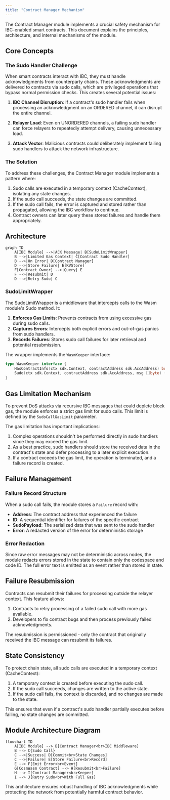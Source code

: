 ```yaml
---
title: "Contract Manager Mechanism"
---
```


The Contract Manager module implements a crucial safety mechanism for IBC-enabled smart contracts. This document explains the principles, architecture, and internal mechanisms of the module.

## Core Concepts

### The Sudo Handler Challenge

When smart contracts interact with IBC, they must handle acknowledgments from counterparty chains. These acknowledgments are delivered to contracts via sudo calls, which are privileged operations that bypass normal permission checks. This creates several potential issues:

1. **IBC Channel Disruption**: If a contract's sudo handler fails when processing an acknowledgment on an ORDERED channel, it can disrupt the entire channel.

2. **Relayer Load**: Even on UNORDERED channels, a failing sudo handler can force relayers to repeatedly attempt delivery, causing unnecessary load.

3. **Attack Vector**: Malicious contracts could deliberately implement failing sudo handlers to attack the network infrastructure.

### The Solution

To address these challenges, the Contract Manager module implements a pattern where:

1. Sudo calls are executed in a temporary context (CacheContext), isolating any state changes.
2. If the sudo call succeeds, the state changes are committed.
3. If the sudo call fails, the error is captured and stored rather than propagated, allowing the IBC workflow to continue.
4. Contract owners can later query these stored failures and handle them appropriately.

## Architecture

```mermaid
graph TD
    A[IBC Module] -->|ACK Message| B[SudoLimitWrapper]
    B -->|Limited Gas Context| C[Contract Sudo Handler]
    B -->|On Error| D[Contract Manager]
    D -->|Store Failure| E[KVStore]
    F[Contract Owner] -->|Query| E
    F -->|Resubmit| D
    D -->|Retry Sudo| C
```

### SudoLimitWrapper

The SudoLimitWrapper is a middleware that intercepts calls to the Wasm module's Sudo method. It:

1. **Enforces Gas Limits**: Prevents contracts from using excessive gas during sudo calls.
2. **Captures Errors**: Intercepts both explicit errors and out-of-gas panics from sudo handlers.
3. **Records Failures**: Stores sudo call failures for later retrieval and potential resubmission.

The wrapper implements the `WasmKeeper` interface:

```go
type WasmKeeper interface {
    HasContractInfo(ctx sdk.Context, contractAddress sdk.AccAddress) bool
    Sudo(ctx sdk.Context, contractAddress sdk.AccAddress, msg []byte) ([]byte, error)
}
```

## Gas Limitation Mechanism

To prevent DoS attacks via recursive IBC messages that could deplete block gas, the module enforces a strict gas limit for sudo calls. This limit is defined by the `SudoCallGasLimit` parameter.

The gas limitation has important implications:

1. Complex operations shouldn't be performed directly in sudo handlers since they may exceed the gas limit.
2. As a best practice, sudo handlers should store the received data in the contract's state and defer processing to a later explicit execution.
3. If a contract exceeds the gas limit, the operation is terminated, and a failure record is created.

## Failure Management

### Failure Record Structure

When a sudo call fails, the module stores a `Failure` record with:

- **Address**: The contract address that experienced the failure
- **ID**: A sequential identifier for failures of the specific contract
- **SudoPayload**: The serialized data that was sent to the sudo handler
- **Error**: A redacted version of the error for deterministic storage

### Error Redaction

Since raw error messages may not be deterministic across nodes, the module redacts errors stored in the state to contain only the codespace and code ID. The full error text is emitted as an event rather than stored in state.

## Failure Resubmission

Contracts can resubmit their failures for processing outside the relayer context. This feature allows:

1. Contracts to retry processing of a failed sudo call with more gas available.
2. Developers to fix contract bugs and then process previously failed acknowledgments.

The resubmission is permissioned - only the contract that originally received the IBC message can resubmit its failures.

## State Consistency

To protect chain state, all sudo calls are executed in a temporary context (CacheContext):

1. A temporary context is created before executing the sudo call.
2. If the sudo call succeeds, changes are written to the active state.
3. If the sudo call fails, the context is discarded, and no changes are made to the state.

This ensures that even if a contract's sudo handler partially executes before failing, no state changes are committed.

## Module Architecture Diagram

```mermaid
flowchart TD
    A[IBC Module] --> B[Contract Manager<br>IBC Middleware]
    B --> C{Sudo Call}
    C -->|Success| D[Commit<br>State Changes]
    C -->|Failure| E[Store Failure<br>Record]
    E --> F[Emit Error<br>Event]
    G[CosmWasm Contract] --> H[Resubmit<br>Failure]
    H --> I[Contract Manager<br>Keeper]
    I --> J[Retry Sudo<br>With Full Gas]
```

This architecture ensures robust handling of IBC acknowledgments while protecting the network from potentially harmful contract behavior. 